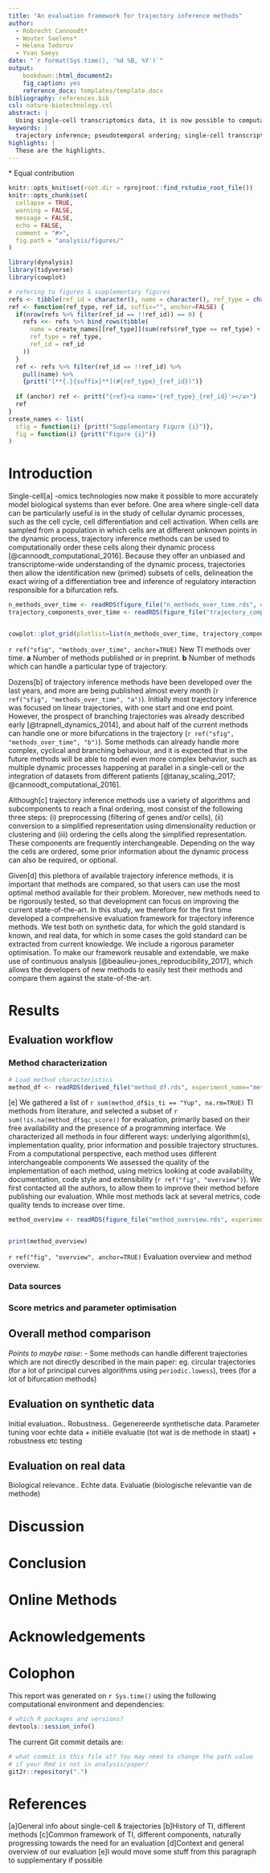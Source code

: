 ```yaml
---
title: "An evaluation framework for trajectory inference methods"
author:
  - Robrecht Cannoodt*
  - Wouter Saelens*
  - Helena Todorov
  - Yvan Saeys
date: "`r format(Sys.time(), '%d %B, %Y')`"
output: 
    bookdown::html_document2:
    fig_caption: yes
    reference_docx: templates/template.docx
bibliography: references.bib
csl: nature-biotechnology.csl
abstract: |
  Using single-cell transcriptomics data, it is now possible to computationally order cells along trajectories, allowing the unbiased transcriptome-wide study of cellular dynamic processes. Dozens of trajectory inference methods have been developed, early methods mostly focussing on linear trajectories, while recently methods also model more complex branching trajectories. However, the performance of these methods have not yet been comprehensively evaluated. Here, we compare a total of 22 trajectory inference methods, on both realistic synthetic datasets and a large set is real datasets. We employ a novel parameter optimisation procedure, and compare methods using several metrics, including accuracy of the inferred ordering, correctness of the network wiring, code quality and user friendliness. We conclude with practical guidelines for method users, and also believe our evaluation framework can be used to spearhead the development for new methods. Our evaluation pipeline is fully reproducible, can be easily extended and is available at www.github.com/dynverse.
keywords: |
  trajectory inference; pseudotemporal ordering; single-cell transcriptomics
highlights: |
  These are the highlights. 
---
```

\* Equal contribution

```r
knitr::opts_knit$set(root.dir = rprojroot::find_rstudio_root_file())
knitr::opts_chunk$set(
  collapse = TRUE,
  warning = FALSE,
  message = FALSE,
  echo = FALSE,
  comment = "#>",
  fig.path = "analysis/figures/"
)

library(dynalysis)
library(tidyverse)
library(cowplot)

# refering to figures & supplementary figures
refs <- tibble(ref_id = character(), name = character(), ref_type = character())
ref <- function(ref_type, ref_id, suffix="", anchor=FALSE) {
  if(nrow(refs %>% filter(ref_id == !!ref_id)) == 0) {
    refs <<- refs %>% bind_rows(tibble(
      name = create_names[[ref_type]](sum(refs$ref_type == ref_type) + 1),
      ref_type = ref_type,
      ref_id = ref_id
    ))
  }
  ref <- refs %>% filter(ref_id == !!ref_id) %>% 
    pull(name) %>% 
    {pritt("[**{.}{suffix}**](#{ref_type}_{ref_id})")}
  
  if (anchor) ref <- pritt("{ref}<a name='{ref_type}_{ref_id}'></a>")
  ref
}
create_names <- list(
  sfig = function(i) {pritt("Supplementary Figure {i}")},
  fig = function(i) {pritt("Figure {i}")}
)
```
# Introduction


Single-cell[a] -omics technologies now make it possible to more accurately model biological systems than ever before. One area where single-cell data can be particularly useful is in the study of cellular dynamic processes, such as the cell cycle, cell differentiation and cell activation. When cells are sampled from a population in which cells are at different unknown points in the dynamic process, trajectory inference methods can be used to computationally order these cells along their dynamic process [@cannoodt_computational_2016]. Because they offer an unbiased and transcriptome-wide understanding of the dynamic process, trajectories then allow the identification new (primed) subsets of cells, delineation the exact wiring of a differentiation tree and inference of regulatory interaction responsible for a bifurcation refs.


```r
n_methods_over_time <- readRDS(figure_file("n_methods_over_time.rds", experiment_name="method_characteristics"))
trajectory_components_over_time <- readRDS(figure_file("trajectory_components_over_time.rds", experiment_name="method_characteristics"))


cowplot::plot_grid(plotlist=list(n_methods_over_time, trajectory_components_over_time), nrow=2, rel_heights = c(0.7, 0.3), labels="auto")
```


`r ref("sfig", "methods_over_time", anchor=TRUE)` New TI methods over time. **a** Number of methods published or in preprint. **b** Number of methods which can handle a particular type of trajectory.


Dozens[b] of trajectory inference methods have been developed over the last years, and more are being published almost every month (`r ref("sfig", "methods_over_time", "a")`). Initially most trajectory inference was focused on linear trajectories, with one start and one end point. However, the prospect of branching trajectories was already described early [@trapnell_dynamics_2014], and about half of the current methods can handle one or more bifurcations in the trajectory (`r ref("sfig", "methods_over_time", "b")`). Some methods can already handle more complex, cyclical and branching behaviour, and it is expected that in the future methods will be able to model even more complex behavior, such as multiple dynamic processes happening at parallel in a single-cell or the integration of datasets from different patients [@tanay_scaling_2017; @cannoodt_computational_2016].


Although[c] trajectory inference methods use a variety of algorithms and subcomponents to reach a final ordering, most consist of the following three steps: (i) preprocessing (filtering of genes and/or cells), (ii) conversion to a simplified representation using dimensionality reduction or clustering and (iii) ordering the cells along the simplified representation. These components are frequently interchangeable. Depending on the way the cells are ordered, some prior information about the dynamic process can also be required, or optional. 


Given[d] this plethora of available trajectory inference methods, it is important that methods are compared, so that users can use the most optimal method available for their problem. Moreover, new methods need to be rigorously tested, so that development can focus on improving the current state-of-the-art. In this study, we therefore for the first time developed a comprehensive evaluation framework for trajectory inference methods. We test both on synthetic data, for which the gold standard is known, and real data, for which in some cases the gold standard can be extracted from current knowledge. We include a rigorous parameter optimisation. To make our framework reusable and extendable, we make use of continuous analysis [@beaulieu-jones_reproducibility_2017], which allows the developers of new methods to easily test their methods and compare them against the state-of-the-art.


# Results
## Evaluation workflow
### Method characterization
```r
# Load method characteristics
method_df <- readRDS(derived_file("method_df.rds", experiment_name="method_characteristics"))
```




[e]
We gathered a list of `r sum(method_df$is_ti == "Yup", na.rm=TRUE)` TI methods from literature, and selected a subset of `r sum(!is.na(method_df$qc_score))` for evaluation, primarily based on their free availability and the presence of a programming interface. We characterized all methods in four different ways: underlying algorithm(s), implementation quality, prior information and possible trajectory structures. From a computational perspective, each method uses different interchangeable components We assessed the quality of the implementation of each method, using metrics looking at code availability, documentation, code style and extensibility (`r ref("fig", "overview")`). We first contacted all the authors, to allow them to improve their method before publishing our evaluation. While most methods lack at several metrics, code quality tends to increase over time.


```r
method_overview <- readRDS(figure_file("method_overview.rds", experiment_name="method_characteristics"))


print(method_overview)
```


`r ref("fig", "overview", anchor=TRUE)` Evaluation overview and method overview.


### Data sources


### Score metrics and parameter optimisation


## Overall method comparison
*Points to maybe raise*:
- Some methods can handle different trajectories which are not directly described in the main paper: eg. circular trajectories (for a lot of principal curves algorithms using `periodic.lowess`), trees (for a lot of bifurcation methods)


## Evaluation on synthetic data
Initial evaluation..
Robustness..
Gegenereerde synthetische data. Parameter tuning voor echte data + initiële evaluatie (tot wat is de methode in staat) + robustness etc testing


## Evaluation on real data
Biological relevance..
Echte data. Evaluatie (biologische relevantie van de methode)


# Discussion


# Conclusion


# Online Methods


# Acknowledgements


# Colophon


This report was generated on `r Sys.time()` using the following computational environment and dependencies: 


```r
# which R packages and versions?
devtools::session_info()
```


The current Git commit details are:


```r
# what commit is this file at? You may need to change the path value
# if your Rmd is not in analysis/paper/
git2r::repository(".")
```


# References 


[a]General info about single-cell & trajectories
[b]History of TI, different methods
[c]Common framework of TI, different components, naturally progressing towards the need for an evaluation
[d]Context and general overview of our evaluation
[e]I would move some stuff from this paragraph to supplementary if possible

